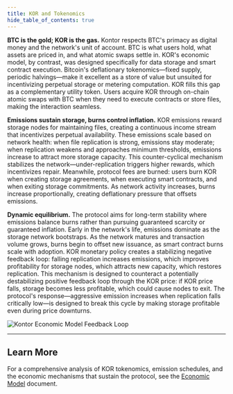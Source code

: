 ```yaml
---
title: KOR and Tokenomics
hide_table_of_contents: true
---
```


**BTC is the gold; KOR is the gas.** Kontor respects BTC's primacy as digital money and the network's unit of account. BTC is what users hold, what assets are priced in, and what atomic swaps settle in. KOR's economic model, by contrast, was designed specifically for data storage and smart contract execution. Bitcoin's deflationary tokenomics—fixed supply, periodic halvings—make it excellent as a store of value but unsuited for incentivizing perpetual storage or metering computation. KOR fills this gap as a complementary utility token. Users acquire KOR through on-chain atomic swaps with BTC when they need to execute contracts or store files, making the interaction seamless.

**Emissions sustain storage, burns control inflation.** KOR emissions reward storage nodes for maintaining files, creating a continuous income stream that incentivizes perpetual availability. These emissions scale based on network health: when file replication is strong, emissions stay moderate; when replication weakens and approaches minimum thresholds, emissions increase to attract more storage capacity. This counter-cyclical mechanism stabilizes the network—under-replication triggers higher rewards, which incentivizes repair. Meanwhile, protocol fees are burned: users burn KOR when creating storage agreements, when executing smart contracts, and when exiting storage commitments. As network activity increases, burns increase proportionally, creating deflationary pressure that offsets emissions.

**Dynamic equilibrium.** The protocol aims for long-term stability where emissions balance burns rather than pursuing guaranteed scarcity or guaranteed inflation. Early in the network's life, emissions dominate as the storage network bootstraps. As the network matures and transaction volume grows, burns begin to offset new issuance, as smart contract burns scale with adoption. KOR monetary policy creates a stabilizing negative feedback loop: falling replication increases emissions, which improves profitability for storage nodes, which attracts new capacity, which restores replication. This mechanism is designed to counteract a potentially destabilizing positive feedback loop through the KOR price: if KOR price falls, storage becomes less profitable, which could cause nodes to exit. The protocol's response—aggressive emission increases when replication falls critically low—is designed to break this cycle by making storage profitable even during price downturns.

![Kontor Economic Model Feedback Loop](/img/economic-feedback-loop.svg)

---

## Learn More

For a comprehensive analysis of KOR tokenomics, emission schedules, and the economic mechanisms that sustain the protocol, see the [Economic Model](/docs/kontor/resources/economic-model) document.
